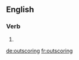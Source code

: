 ==English==

===Verb===
{{head|en}}

# {{present participle of|outscore}}

[[de:outscoring]]
[[fr:outscoring]]